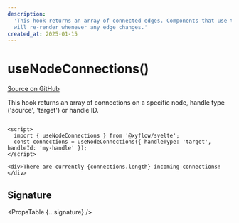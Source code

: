 ```yaml
---
description:
  'This hook returns an array of connected edges. Components that use this hook
  will re-render whenever any edge changes.'
created_at: 2025-01-15
---
```



# useNodeConnections()

[Source on GitHub](https://github.com/xyflow/xyflow/blob/main/packages/svelte/src/lib/hooks/useNodeConnections.ts)

This hook returns an array of connections on a specific node, handle type ('source', 'target') or handle ID.

```svelte

<script>
  import { useNodeConnections } from '@xyflow/svelte';
  const connections = useNodeConnections({ handleType: 'target', handleId: 'my-handle' });
</script>

<div>There are currently {connections.length} incoming connections!</div>
```

## Signature

<PropsTable {...signature} />
